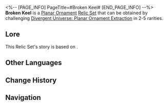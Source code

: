 <%-- [PAGE_INFO]
PageTitle=#Broken Keel#
[END_PAGE_INFO] --%>
{{Relic Set Infobox
|id           = 83104
|image1       = Item Broken Keel.png{{subst:void|<!--$UPLOAD:<<SpriteOutput/ItemFigures/71023.png>-<Item Broken Keel.png>-<Relic Icons>>-->}}
|type         = Planar Ornament
|2pcBonus     = Increases the wearer's Effect RES by 10%. When the wearer's Effect RES is at 30% or higher, all allies' CRIT DMG increases by 10%.
|linkrope     = Insumousu's Whalefall Ship
|planarsphere = Insumousu's Frayed Hawser
|rarity       = 2345
|source2.1    = [[Divergent Universe: Planar Ornament Extraction]]
|source3.1    = [[Divergent Universe: Planar Ornament Extraction]]
|source4.1    = [[Divergent Universe: Planar Ornament Extraction]]
|source5.1    = [[Divergent Universe: Planar Ornament Extraction]]
|source5.2    = [[Synthesize Relics]]
|utility1     = 
|utility2     = 
|utility3     = 
}}
'''Broken Keel''' is a [[Relic#Planar Ornaments|Planar Ornament]] [[Relic/Sets|Relic Set]] that can be obtained by challenging [[Divergent Universe: Planar Ornament Extraction]] in 2-5{{Icon/Stars|1}} rarities.

==Lore==
This Relic Set's story is based on {{tx}}.
{{Relic Lore|Broken Keel}}

==Other Languages==
{{Other Languages
|en   = Broken Keel
|zhs  = 折断的龙骨
|zht  = 折斷的龍骨
|ja   = 折れた竜骨
|ko   = 부러진 용골
|es   = Quilla rota
|fr   = Quille brisée
|ru   = Сломанный киль
|th   = Broken Keel
|vi   = Bộ Khung Bị Gãy
|de   = Gebrochener Kiel
|id   = Broken Keel
|pt   = Quilha Quebrada
}}

==Change History==
{{Change History|1.2}}

==Navigation==
{{Relic Set Navbox}}